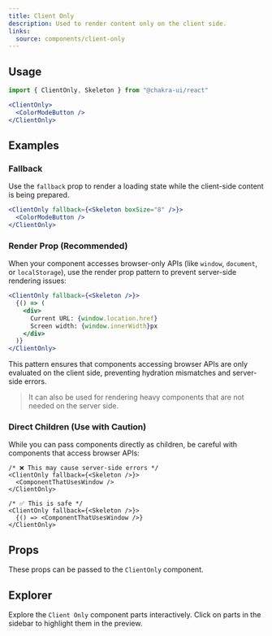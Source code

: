 ```yaml
---
title: Client Only
description: Used to render content only on the client side.
links:
  source: components/client-only
---
```


## Usage

```jsx
import { ClientOnly, Skeleton } from "@chakra-ui/react"
```

```jsx
<ClientOnly>
  <ColorModeButton />
</ClientOnly>
```

## Examples

### Fallback

Use the `fallback` prop to render a loading state while the client-side content
is being prepared.

```jsx
<ClientOnly fallback={<Skeleton boxSize="8" />}>
  <ColorModeButton />
</ClientOnly>
```

### Render Prop (Recommended)

When your component accesses browser-only APIs (like `window`, `document`, or
`localStorage`), use the render prop pattern to prevent server-side rendering
issues:

```jsx
<ClientOnly fallback={<Skeleton />}>
  {() => (
    <div>
      Current URL: {window.location.href}
      Screen width: {window.innerWidth}px
    </div>
  )}
</ClientOnly>
```

This pattern ensures that components accessing browser APIs are only evaluated
on the client side, preventing hydration mismatches and server-side errors.

> It can also be used for rendering heavy components that are not needed on the
> server side.

### Direct Children (Use with Caution)

While you can pass components directly as children, be careful with components
that access browser APIs:

```tsx
/* ❌ This may cause server-side errors */
<ClientOnly fallback={<Skeleton />}>
  <ComponentThatUsesWindow />
</ClientOnly>

/* ✅ This is safe */
<ClientOnly fallback={<Skeleton />}>
  {() => <ComponentThatUsesWindow />}
</ClientOnly>
```

## Props

These props can be passed to the `ClientOnly` component.

<PropTable component="ClientOnly" part="ClientOnly" />

## Explorer

Explore the `Client Only` component parts interactively. Click on parts in the
sidebar to highlight them in the preview.

<Explorer name="client-only-basic" />
